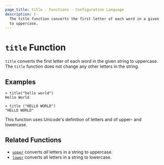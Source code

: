 ```yaml
---
page_title: title - Functions - Configuration Language
description: |-
  The title function converts the first letter of each word in a given string
  to uppercase.
---
```


# `title` Function

`title` converts the first letter of each word in the given string to uppercase. The `title` function does not change any other letters in the string.

## Examples

```
> title("hello world")
Hello World
```
```
> title ("HELLO WORLD")
"HELLO WORLD"
```

This function uses Unicode's definition of letters and of upper- and lowercase.

## Related Functions

* [`upper`](/terraform/language/reference/functions/upper) converts _all_ letters in a string to uppercase.
* [`lower`](/terraform/language/reference/functions/lower) converts all letters in a string to lowercase.
